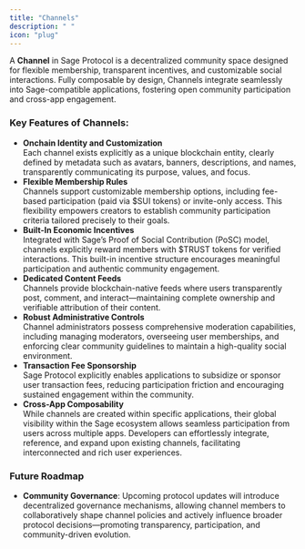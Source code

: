 ```yaml
---
title: "Channels"
description: " "
icon: "plug"
---
```


A **Channel** in Sage Protocol is a decentralized community space designed for flexible membership, transparent incentives, and customizable social interactions. Fully composable by design, Channels integrate seamlessly into Sage-compatible applications, fostering open community participation and cross-app engagement.

### Key Features of Channels:

- **Onchain Identity and Customization**\
  Each channel exists explicitly as a unique blockchain entity, clearly defined by metadata such as avatars, banners, descriptions, and names, transparently communicating its purpose, values, and focus.
- **Flexible Membership Rules**\
  Channels support customizable membership options, including fee-based participation (paid via \$SUI tokens) or invite-only access. This flexibility empowers creators to establish community participation criteria tailored precisely to their goals.
- **Built-In Economic Incentives**\
  Integrated with Sage’s Proof of Social Contribution (PoSC) model, channels explicitly reward members with \$TRUST tokens for verified interactions. This built-in incentive structure encourages meaningful participation and authentic community engagement.
- **Dedicated Content Feeds**\
  Channels provide blockchain-native feeds where users transparently post, comment, and interact—maintaining complete ownership and verifiable attribution of their content.
- **Robust Administrative Controls**\
  Channel administrators possess comprehensive moderation capabilities, including managing moderators, overseeing user memberships, and enforcing clear community guidelines to maintain a high-quality social environment.
- **Transaction Fee Sponsorship**\
  Sage Protocol explicitly enables applications to subsidize or sponsor user transaction fees, reducing participation friction and encouraging sustained engagement within the community.
- **Cross-App Composability**\
  While channels are created within specific applications, their global visibility within the Sage ecosystem allows seamless participation from users across multiple apps. Developers can effortlessly integrate, reference, and expand upon existing channels, facilitating interconnected and rich user experiences.

### Future Roadmap

- **Community Governance**: Upcoming protocol updates will introduce decentralized governance mechanisms, allowing channel members to collaboratively shape channel policies and actively influence broader protocol decisions—promoting transparency, participation, and community-driven evolution.